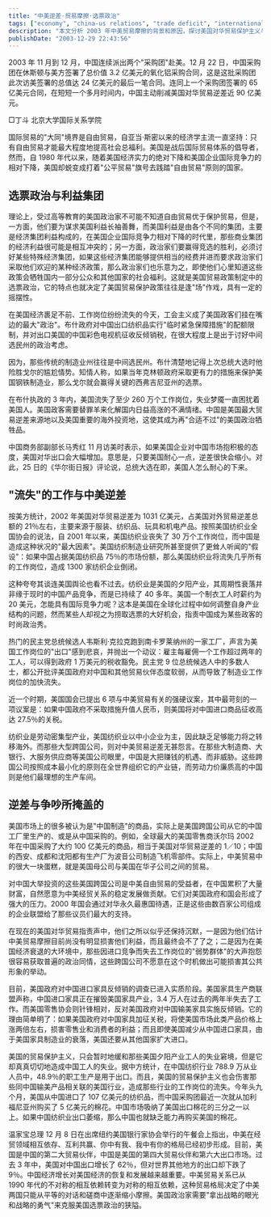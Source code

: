 ---
title: "中美逆差·贸易摩擦·选票政治"
tags: ["economy", "china-us relations", "trade deficit", "international trade", "protectionism", "textile industry", "politics", "globalization", "wto", "commerce"]
description: "本文分析 2003 年中美贸易摩擦的背景和原因，探讨美国对华贸易保护主义与选票政治的关系，指出美国贸易逆差问题的实质，以及跨国公司在中美贸易中的角色。文章解释了中美经贸关系已从不对称转变为对称相互依赖的新格局，需通过平等对话而非贸易保护措施来解决问题。"
publishDate: "2003-12-29 22:43:56"
---

2003 年 11 月到 12 月，中国连续派出两个"采购团"赴美。12 月 22 日，中国采购团在休斯顿与美方签署了总价值 3.2 亿美元的氧化铝采购合同，这是这批采购团此次访美签署的总值达 24 亿美元的最后一笔合同。连同上一个采购团签署的 65 亿美元合同，在短短一个多月时间内，中国主动削减美国对华贸易逆差近 90 亿美元。

□丁斗 北京大学国际关系学院

国际贸易的"大同"境界是自由贸易，自亚当·斯密以来的经济学主流一直坚持：只有自由贸易才能最大程度地提高社会总福利。美国是战后国际贸易体系的倡导者，然而，自 1980 年代以来，随着美国经济实力的绝对下降和美国企业国际竞争力的相对下降，美国却蜕变成打着"公平贸易"旗号去践踏"自由贸易"原则的国家。

## 选票政治与利益集团

理论上，受过高等教育的美国政治家不可能不知道自由贸易优于保护贸易，但是，一方面，他们要为谋求美国利益长袖善舞，而美国利益是由各个不同的集团，主要是经济集团利益构成的，在美国企业国际竞争力相对下降的时代里，那些商业集团的经济利益很可能是相互冲突的；另一方面，政治家们要赢得竞选的胜利，必须讨好某些特殊经济集团，如果这些经济集团能够提供相当的经费并进而要求政治家们采取他们欢迎的某种经济政策，那么政治家们也乐意为之，即使他们心里知道这些政策会牺牲国内一部分公众和其他国家的社会福利。这就是美国贸易政策制定中的选票政治，它的特点也就决定了美国贸易保护政策往往是逢"场"作戏，具有一定的摇摆性。

在美国经济裹足不前、工作岗位纷纷流失的今天，工会主义成了美国政客们挂在嘴边的最大"政治"。布什政府对中国出口纺织品实行"临时紧急保障措施"的配额限制，并对出口美国的中国彩色电视机征收反倾销税，在很大程度上是出于讨好中间选民州的政治考虑。

因为，那些传统的制造业州往往是中间选民州。布什清楚地记得上次总统大选时他险胜戈尔的尴尬情势。知情人称，如果当年克林顿政府采取更有力的措施来保护美国钢铁制造业，那么戈尔就会赢得关键的西弗吉尼亚州的选票。

在布什执政的 3 年内，美国流失了至少 260 万个工作岗位，失业梦魇一直困扰着美国人。美国政客需要替罪羊来化解国内日益高涨的不满情绪。中国是美国最大贸易逆差来源地以及美国重要的海外投资地，这使其成为再"合适不过"的美国政治牺牲品。

中国商务部副部长马秀红 11 月访美时表示，如果美国企业对中国市场抱积极的态度，美国对华出口会大幅增加。意思是，只要美国耐心一点，逆差很快会缩小。对此，25 日的《华尔街日报》评论说，总统大选在即，美国人怎么耐心的下来。

## "流失"的工作与中美逆差

按美方统计，2002 年美国对华贸易逆差为 1031 亿美元，占美国对外贸易逆差总额的 21％左右，主要来源于服装、纺织品、玩具和机电产品。按照美国纺织业全国协会的说法，自 2001 年以来，美国纺织业丧失了 30 万个工作岗位，而中国是造成这种状况的"最大因素"。美国纺织制造业研究所甚至提供了更耸人听闻的"假设"：如果中国占据美国纺织品 75％的市场份额，那么美国纺织业将流失几乎所有的工作岗位，造成 1300 家纺织企业倒闭。

这种夸夸其谈连美国舆论也看不过去。纺织业是美国的夕阳产业，其周期性衰落并非缘于现时的中国产品竞争，而是已持续了 40 多年。美国一个制衣工人时薪约为 20 美元，怎能具有国际竞争力呢？这本是美国在全球化过程中如何调整自身产业结构的问题，然而某些人却视之为捞取选票的大好机会，指责中国成为某些政客的时尚政治秀。

热门的民主党总统候选人韦斯利·克拉克跑到南卡罗莱纳州的一家工厂，声言为美国工作岗位的"出口"感到悲哀，并抛出一个动议：雇主每雇佣一个工作超过两年的工人，可以得到政府 1 万美元的税收豁免。民主党 9 位总统候选人中的多数人士，都公开批评美国政府对中国和其他贸易伙伴态度软弱，从而导致了制造业工作岗位的加快流失。

近一个时期，美国国会已提出 6 项与中美贸易有关的强硬议案，其中最苛刻的一项议案是：如果中国政府不采取措施升值人民币，则美国将对中国进口商品征收高达 27.5％的关税。

纺织业是劳动密集型产业，美国纺织业以中小企业为主，因此缺乏足够能力将之转移海外。而那些大型跨国公司，则对中美贸易逆差无甚怨言。在那些大制造商、大银行、大服务供应商等美国公司眼里，中国是大把赚钱的机遇、而非威胁。这些跨国公司按照成本最小化的原则在全世界组织它的产业链，而劳动力价廉质高的中国则是他们最理想的生产车间。

## 逆差与争吵所掩盖的

美国市场上的很多被认为是"中国制造"的商品，实际上是美国跨国公司从它的中国工厂里生产的、或是从中国采购的。例如，全球最大的美国零售商沃尔玛 2002 年在中国采购了大约 100 亿美元的商品，相当于美国对华贸易逆差的 1／10；中国的西安、成都和沈阳都有生产厂为波音公司制造飞机零部件。实际上，中美贸易中的很大一块蛋糕，就是美国母公司与美国在华子公司之间的贸易。

对中国大举投资的这些美国跨国公司是中美自由贸易的受益者，在中国累积了大量财富，自然愿意为中美经贸关系的稳定发展做贡献。它们对美国政府和国会形成了强大的压力。2000 年国会通过对华永久最惠国待遇，正是这些由数百家公司组成的企业联盟给了那些议员们最大的支持。

在现在的美国对华贸易指责声中，他们之所以似乎还保持沉默，一是因为他们估计中美贸易摩擦目前尚没有明显损害他们利益，而且最终会不了了之；二是因为在美国经济衰退的大环境中，那些因进口竞争而失去工作岗位的"弱势群体"的大声抱怨很容易获取普遍的政治同情，这些跨国公司不愿意在这个时机做出可能损害其公共形象的举动。

目前，美国政府对中国进口家具反倾销的调查已进入实质阶段。美国家具生产商联盟声称，中国进口家具正在摧毁美国家具产业，3.4 万人在过去的两年半失去了工作。而美国零售协会则针锋相对，反对美国政府对中国输美家具实施反倾销。它的理由简单明了：如果美国政府对中国家具加征关税，将使美国市场此类产品价格上涨两倍左右，损害零售业和消费者的利益；而且即使美国减少从中国进口家具，由于美国家具制造业的衰落，美国还要从其他国家扩大进口。

美国的贸易保护主义，只会暂时地缓和那些美国夕阳产业工人的失业窘境，但是它却真真切切地造成中国工人的失业。据中方统计，在中国纺织行业 788.9 万从业人员中，48.9％的职工生产是用于出口。而且，美国的贸易保护主义也会伤害那些同中国输美产品相关联的美国行业，造成那些行业的工作岗位的流失。今年头九个月，美国从中国进口了 107 亿美元的纺织品，而中国采购团最近一次就从加利福尼亚州购买了 5 亿美元的棉花。中国市场吸纳了美国出口棉花的三分之一以上。如果中国纺织业出口萎缩，那么中国也就缺乏能力再购买美国的棉花。

温家宝总理 12 月 8 日在出席纽约美国银行家协会举行的午餐会上指出，中美在经贸领域相互依存、互利共赢、你中有我、我中有你的格局已经初步形成。目前，美国是中国的第二大贸易伙伴，中国是美国的第四大贸易伙伴和第六大出口市场。过去 3 年中，美国对中国出口增长了 62％，但对世界其他地方的出口却下跌了 9％。中国经济增长对美国经济的恢复和发展越来越重要。中美贸易关系已从 1990 年代的不对称的相互依赖转变为对称的相互依赖，这种贸易格局决定了中美两国只能从平等的对话和磋商中逐渐缩小摩擦。美国政治家需要"拿出战略的眼光和战略的勇气"来克服美国选票政治的狭隘。
